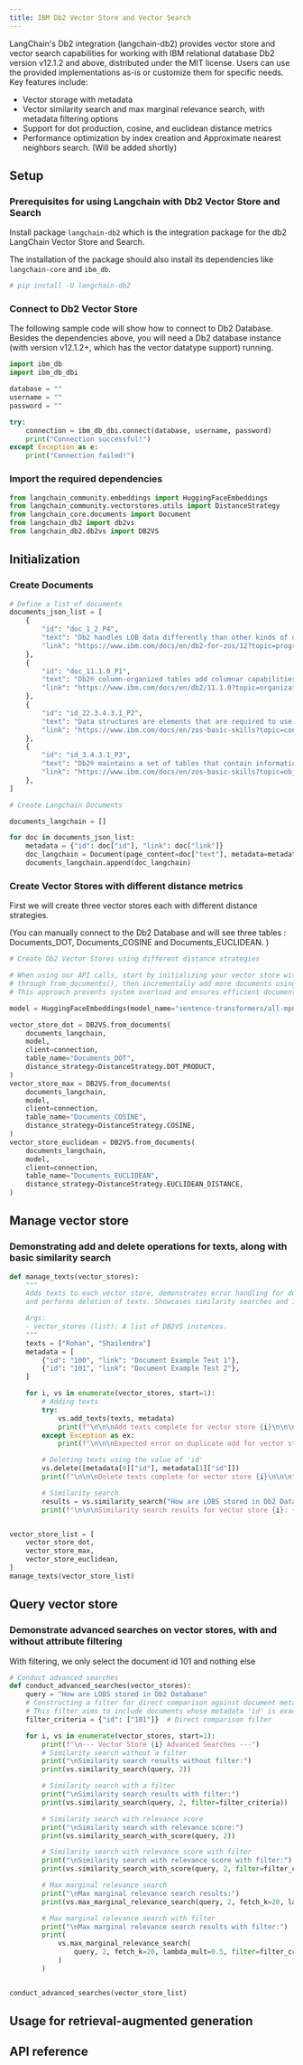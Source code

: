 ```yaml
---
title: IBM Db2 Vector Store and Vector Search
---
```


LangChain's Db2 integration (langchain-db2) provides vector store and vector search capabilities for working with IBM relational database Db2 version v12.1.2 and above, distributed under the MIT license. Users can use the provided implementations as-is or customize them for specific needs.
 Key features include:

 * Vector storage with metadata
 * Vector similarity search and max marginal relevance search, with metadata filtering options
 * Support for dot production, cosine, and euclidean distance metrics
 * Performance optimization by index creation and Approximate nearest neighbors search. (Will be added shortly)

## Setup

### Prerequisites for using Langchain with Db2 Vector Store and Search

Install package `langchain-db2` which is the integration package for the db2 LangChain Vector Store and Search.

The installation of the package should also install its dependencies like `langchain-core` and `ibm_db`.


```python
# pip install -U langchain-db2
```

### Connect to Db2 Vector Store

The following sample code will show how to connect to Db2 Database. Besides the dependencies above, you will need a Db2 database instance (with version v12.1.2+, which has the vector datatype support) running.


```python
import ibm_db
import ibm_db_dbi

database = ""
username = ""
password = ""

try:
    connection = ibm_db_dbi.connect(database, username, password)
    print("Connection successful!")
except Exception as e:
    print("Connection failed!")
```

### Import the required dependencies


```python
from langchain_community.embeddings import HuggingFaceEmbeddings
from langchain_community.vectorstores.utils import DistanceStrategy
from langchain_core.documents import Document
from langchain_db2 import db2vs
from langchain_db2.db2vs import DB2VS
```

## Initialization

### Create Documents


```python
# Define a list of documents
documents_json_list = [
    {
        "id": "doc_1_2_P4",
        "text": "Db2 handles LOB data differently than other kinds of data. As a result, you sometimes need to take additional actions when you define LOB columns and insert the LOB data.",
        "link": "https://www.ibm.com/docs/en/db2-for-zos/12?topic=programs-storing-lob-data-in-tables",
    },
    {
        "id": "doc_11.1.0_P1",
        "text": "Db2® column-organized tables add columnar capabilities to Db2 databases, which include data that is stored with column organization and vector processing of column data. Using this table format with star schema data marts provides significant improvements to storage, query performance, and ease of use through simplified design and tuning.",
        "link": "https://www.ibm.com/docs/en/db2/11.1.0?topic=organization-column-organized-tables",
    },
    {
        "id": "id_22.3.4.3.1_P2",
        "text": "Data structures are elements that are required to use Db2®. You can access and use these elements to organize your data. Examples of data structures include tables, table spaces, indexes, index spaces, keys, views, and databases.",
        "link": "https://www.ibm.com/docs/en/zos-basic-skills?topic=concepts-db2-data-structures",
    },
    {
        "id": "id_3.4.3.1_P3",
        "text": "Db2® maintains a set of tables that contain information about the data that Db2 controls. These tables are collectively known as the catalog. The catalog tables contain information about Db2 objects such as tables, views, and indexes. When you create, alter, or drop an object, Db2 inserts, updates, or deletes rows of the catalog that describe the object.",
        "link": "https://www.ibm.com/docs/en/zos-basic-skills?topic=objects-db2-catalog",
    },
]
```


```python
# Create Langchain Documents

documents_langchain = []

for doc in documents_json_list:
    metadata = {"id": doc["id"], "link": doc["link"]}
    doc_langchain = Document(page_content=doc["text"], metadata=metadata)
    documents_langchain.append(doc_langchain)
```

### Create Vector Stores with different distance metrics

First we will create three vector stores each with different distance strategies. 

(You can manually connect to the Db2 Database and will see three tables : 
Documents_DOT, Documents_COSINE and Documents_EUCLIDEAN. )



```python
# Create Db2 Vector Stores using different distance strategies

# When using our API calls, start by initializing your vector store with a subset of your documents
# through from_documents(), then incrementally add more documents using add_texts().
# This approach prevents system overload and ensures efficient document processing.

model = HuggingFaceEmbeddings(model_name="sentence-transformers/all-mpnet-base-v2")

vector_store_dot = DB2VS.from_documents(
    documents_langchain,
    model,
    client=connection,
    table_name="Documents_DOT",
    distance_strategy=DistanceStrategy.DOT_PRODUCT,
)
vector_store_max = DB2VS.from_documents(
    documents_langchain,
    model,
    client=connection,
    table_name="Documents_COSINE",
    distance_strategy=DistanceStrategy.COSINE,
)
vector_store_euclidean = DB2VS.from_documents(
    documents_langchain,
    model,
    client=connection,
    table_name="Documents_EUCLIDEAN",
    distance_strategy=DistanceStrategy.EUCLIDEAN_DISTANCE,
)
```

## Manage vector store

### Demonstrating add and delete operations for texts, along with basic similarity search



```python
def manage_texts(vector_stores):
    """
    Adds texts to each vector store, demonstrates error handling for duplicate additions,
    and performs deletion of texts. Showcases similarity searches and index creation for each vector store.

    Args:
    - vector_stores (list): A list of DB2VS instances.
    """
    texts = ["Rohan", "Shailendra"]
    metadata = [
        {"id": "100", "link": "Document Example Test 1"},
        {"id": "101", "link": "Document Example Test 2"},
    ]

    for i, vs in enumerate(vector_stores, start=1):
        # Adding texts
        try:
            vs.add_texts(texts, metadata)
            print(f"\n\n\nAdd texts complete for vector store {i}\n\n\n")
        except Exception as ex:
            print(f"\n\n\nExpected error on duplicate add for vector store {i}\n\n\n")

        # Deleting texts using the value of 'id'
        vs.delete([metadata[0]["id"], metadata[1]["id"]])
        print(f"\n\n\nDelete texts complete for vector store {i}\n\n\n")

        # Similarity search
        results = vs.similarity_search("How are LOBS stored in Db2 Database", 2)
        print(f"\n\n\nSimilarity search results for vector store {i}: {results}\n\n\n")


vector_store_list = [
    vector_store_dot,
    vector_store_max,
    vector_store_euclidean,
]
manage_texts(vector_store_list)
```

## Query vector store

### Demonstrate advanced searches on vector stores, with and without attribute filtering 

With filtering, we only select the document id 101 and nothing else


```python
# Conduct advanced searches
def conduct_advanced_searches(vector_stores):
    query = "How are LOBS stored in Db2 Database"
    # Constructing a filter for direct comparison against document metadata
    # This filter aims to include documents whose metadata 'id' is exactly '101'
    filter_criteria = {"id": ["101"]}  # Direct comparison filter

    for i, vs in enumerate(vector_stores, start=1):
        print(f"\n--- Vector Store {i} Advanced Searches ---")
        # Similarity search without a filter
        print("\nSimilarity search results without filter:")
        print(vs.similarity_search(query, 2))

        # Similarity search with a filter
        print("\nSimilarity search results with filter:")
        print(vs.similarity_search(query, 2, filter=filter_criteria))

        # Similarity search with relevance score
        print("\nSimilarity search with relevance score:")
        print(vs.similarity_search_with_score(query, 2))

        # Similarity search with relevance score with filter
        print("\nSimilarity search with relevance score with filter:")
        print(vs.similarity_search_with_score(query, 2, filter=filter_criteria))

        # Max marginal relevance search
        print("\nMax marginal relevance search results:")
        print(vs.max_marginal_relevance_search(query, 2, fetch_k=20, lambda_mult=0.5))

        # Max marginal relevance search with filter
        print("\nMax marginal relevance search results with filter:")
        print(
            vs.max_marginal_relevance_search(
                query, 2, fetch_k=20, lambda_mult=0.5, filter=filter_criteria
            )
        )


conduct_advanced_searches(vector_store_list)
```

## Usage for retrieval-augmented generation

## API reference
